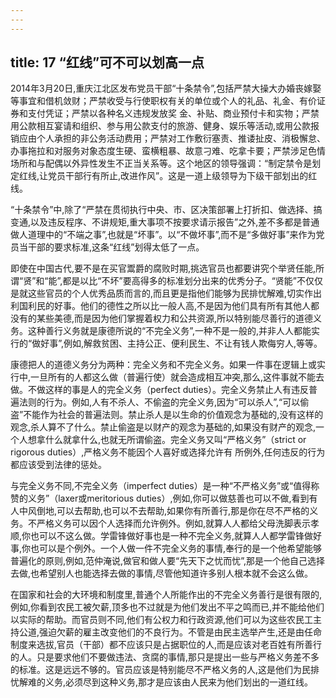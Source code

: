 ```yaml
---
---
---
```

title: 17 “红线”可不可以划高一点
---



2014年3月20日,重庆江北区发布党员干部“十条禁令”,包括严禁大操大办婚丧嫁娶等事宜和借机敛财；严禁收受与行使职权有关的单位或个人的礼品、礼金、有价证券和支付凭证；严禁以各种名义违规发放奖 金、补贴、商业预付卡和实物；严禁用公款相互宴请和组织、参与用公款支付的旅游、健身、娱乐等活动,或用公款报销应由个人承担的非公务活动费用；严禁对工作敷衍塞责、推诿扯皮、消极懈怠、办事拖拉和对服务对象态度生硬、蛮横粗暴、故意刁难、吃拿卡要；严禁涉足色情场所和与配偶以外异性发生不正当关系等。这个地区的领导强调：“制定禁令是划定红线,让党员干部行有所止,改进作风”。这是一道上级领导为下级干部划出的红线。

“十条禁令”中,除了“严禁在贯彻执行中央、市、区决策部署上打折扣、做选择、搞变通,以及违反程序、不讲规矩,重大事项不按要求请示报告”之外,差不多都是普通做人道理中的“不端之事”,也就是“坏事”。以“不做坏事”,而不是“多做好事”来作为党员当干部的要求标准,这条“红线”划得太低了一点。

即使在中国古代,要不是在买官鬻爵的腐败时期,挑选官员也都要讲究个举贤任能,所谓“贤”和“能”,都是以比“不坏”要高得多的标准划分出来的优秀分子。“贤能”不仅仅是就这些官员的个人优秀品质而言的,而且更是指他们能够为民排忧解难,切实作出利国利民的好事。他们的德性之所以比一般人高,不是因为他们具有所有其他人都没有的某些美德,而是因为他们掌握着权力和公共资源,所以特别能尽善行的道德义务。这种善行义务就是康德所说的“不完全义务”,一种不是一般的,并非人人都能实行的“做好事”,例如,解救贫困、主持公正、便利民生、不让有钱人欺侮穷人,等等。

康德把人的道德义务分为两种：完全义务和不完全义务。如果一件事在逻辑上或实行中,一旦所有的人都这么做（普遍行使）就会造成相互冲突,那么,这件事就不能去做。不做这样的事是人的完全义务（perfect duties）。完全义务禁止人有违反普遍法则的行为。例如,人有不杀人、不偷盗的完全义务,因为“可以杀人”,“可以偷盗”不能作为社会的普遍法则。禁止杀人是以生命的价值观念为基础的,没有这样的观念,杀人算不了什么。禁止偷盗是以财产的观念为基础的,如果没有财产的观念,一个人想拿什么就拿什么,也就无所谓偷盗。完全义务又叫“严格义务”（strict or rigorous duties）,严格义务不能因个人喜好或选择允许有 所例外,任何违反的行为都应该受到法律的惩处。

与完全义务不同,不完全义务（imperfect duties）是一种“不严格义务”或“值得称赞的义务”（laxer或meritorious duties）,例如,你可以做慈善也可以不做,看到有人中风倒地,可以去帮助,也可以不去帮助,如果你有所善行,那是你在尽不严格的义务。不严格义务可以因个人选择而允许例外。例如,就算人人都给父母洗脚表示孝顺,你也可以不这么做。学雷锋做好事也是一种不完全义务,就算人人都学雷锋做好事,你也可以是个例外。一个人做一件不完全义务的事情,奉行的是一个他希望能够普遍化的原则,例如,范仲淹说,做官和做人要“先天下之忧而忧”,那是一个他自己选择去做,也希望别人也能选择去做的事情,尽管他知道许多别人根本就不会这么做。

在国家和社会的大环境和制度里,普通个人所能作出的不完全义务善行是很有限的,例如,你看到农民工被欠薪,顶多也不过就是为他们发出不平之鸣而已,并不能给他们以实际的帮助。而官员则不同,他们有公权力和行政资源,他们可以为这些农民工主持公道,强迫欠薪的雇主改变他们的不良行为。不管是由民主选举产生,还是由任命制度来选拔,官员（干部）都不应该只是占据职位的人,而是应该对老百姓有所善行的人。只是要求他们不要做违法、贪腐的事情,那只是提出一些与严格义务差不多的标准。这是远远不够的。官员应该是特别能尽不严格义务的人,这是他们为民排忧解难的义务,必须尽到这种义务,那才是应该由人民来为他们划出的一道红线。